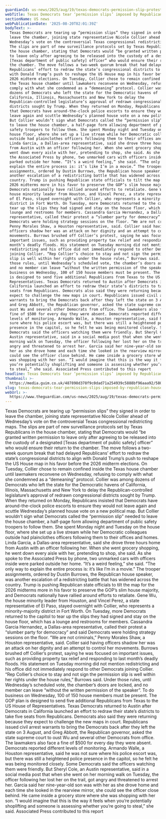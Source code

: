 ```yaml
---
guardianId: us-news/2025/aug/19/texas-democrats-permission-slip-protest
webTitle: Texas Democrats tear ‘permission slips’ imposed by Republican house speaker
sectionName: US news
webPublicationDate: '2025-08-20T02:01:39Z'
bodyText: >-
  Texas Democrats are tearing up “permission slips” they signed in order to
  leave the chamber, joining state representative Nicole Collier ahead of
  Wednesday’s vote on the controversial Texas congressional redistricting maps.
  The slips are part of new surveillance protocols set by Texas Republicans in
  the house chamber, stating that Democrats would “be granted written permission
  to leave only after agreeing to be released into the custody of a designated
  [Texas department of public safety] officer” who would ensure their return to
  the chamber. The move follows a two-week quorum break that had delayed
  Republicans’ effort to redraw the state’s congressional districts to align
  with Donald Trump’s push to reshape the US House map in his favor before the
  2026 midterm elections. On Tuesday, Collier chose to remain confined inside
  the Texas house chamber until lawmakers reconvene on Wednesday, refusing to
  comply with what she condemned as a “demeaning” protocol. Collier was among
  dozens of Democrats who left the state for the Democratic havens of
  California, Illinois, Massachusetts and New York to delay the
  Republican-controlled legislature’s approval of redrawn congressional
  districts sought by Trump. When they returned on Monday, Republicans insisted
  that Democrats have around-the-clock police escorts to ensure they would not
  leave again and scuttle Wednesday’s planned house vote on a new political map.
  But Collier wouldn’t sign what Democrats called the “permission slip” needed
  to leave the house chamber, a half-page form allowing department of public
  safety troopers to follow them. She spent Monday night and Tuesday on the
  house floor, where she set up a live stream while her Democratic colleagues
  outside had plainclothes officers following them to their offices and homes.
  Linda Garcia, a Dallas-area representative, said she drove three hours home
  from Austin with an officer following her. When she went grocery shopping, he
  went down every aisle with her, pretending to shop, she said. As she spoke to
  the Associated Press by phone, two unmarked cars with officers inside were
  parked outside her home. “It’s a weird feeling,” she said. “The only way to
  explain the entire process is: it’s like I’m in a movie.” The trooper
  assignments, ordered by Dustin Burrows, the Republican house speaker, was
  another escalation of a redistricting battle that has widened across the
  country. Trump is pushing Republican state officials to tilt the map for the
  2026 midterms more in his favor to preserve the GOP’s slim house majority, and
  Democrats nationally have rallied around efforts to retaliate. Gene Wu, the
  house minority leader from Houston, and Vincel Perez, a state representative
  of El Paso, stayed overnight with Collier, who represents a minority-majority
  district in Fort Worth. On Tuesday, more Democrats returned to the capitol to
  tear up the slips they had signed and stay on the house floor, which has a
  lounge and restrooms for members. Cassandra Garcia Hernandez, a Dallas-area
  representative, called their protest a “slumber party for democracy” and said
  Democrats were holding strategy sessions on the floor. “We are not criminals,”
  Penny Morales Shaw, a Houston representative, said. Collier said having
  officers shadow her was an attack on her dignity and an attempt to control her
  movements. Burrows brushed off Collier’s protest, saying he was focused on
  important issues, such as providing property tax relief and responding to last
  month’s deadly floods. His statement on Tuesday morning did not mention
  redistricting and his office did not immediately respond to other Democrats
  joining Collier. “Rep Collier’s choice to stay and not sign the permission
  slip is well within her rights under the house rules,” Burrows said. Under
  those rules, until Wednesday’s scheduled vote, the chamber’s doors are locked,
  and no member can leave “without the written permission of the speaker”. To do
  business on Wednesday, 100 of 150 house members must be present. The GOP plan
  is designed to send five additional Republicans from Texas to the US House of
  Representatives. Texas Democrats returned to Austin after Democrats in
  California launched an effort to redraw their state’s districts to take five
  seats from Republicans. Democrats also said they were returning because they
  expect to challenge the new maps in court. Republicans issued civil arrest
  warrants to bring the Democrats back after they left the state on 3 August,
  and Greg Abbott, the Republican governor, asked the state supreme court to
  oust Wu and several other Democrats from office. The lawmakers also face a
  fine of $500 for every day they were absent. Democrats reported different
  levels of monitoring. Armando Walle, a Houston representative, said he was not
  sure where his police escort was, but there was still a heightened police
  presence in the capitol, so he felt he was being monitored closely. Some
  Democrats said the officers watching them were friendly. But Sheryl Cole, an
  Austin representative, said in a social media post that when she went on her
  morning walk on Tuesday, the officer following her lost her on the trail, got
  angry and threatened to arrest her. Garcia said her nine-year-old son was with
  her as she drove home and each time she looked in the rearview mirror, she
  could see the officer close behind. He came inside a grocery store where she
  was shopping with her son. “I would imagine that this is the way it feels when
  you’re potentially shoplifting and someone is assessing whether you’re going
  to steal,” she said. Associated Press contributed to this report
headline: Texas Democrats tear ‘permission slips’ imposed by Republican house speaker
thumbnail: >-
  https://media.guim.co.uk/487898d378f9c0dad71a254939c5888bf96aaa92/580_0_5795_4636/500.jpg
slug: texas-democrats-tear-permission-slips-imposed-by-republican-house-speaker
webUrl: >-
  https://www.theguardian.com/us-news/2025/aug/19/texas-democrats-permission-slip-protest
---
```

Texas Democrats are tearing up “permission slips” they signed in order to leave the chamber, joining state representative Nicole Collier ahead of Wednesday’s vote on the controversial Texas congressional redistricting maps. The slips are part of new surveillance protocols set by Texas Republicans in the house chamber, stating that Democrats would “be granted written permission to leave only after agreeing to be released into the custody of a designated [Texas department of public safety] officer” who would ensure their return to the chamber. The move follows a two-week quorum break that had delayed Republicans’ effort to redraw the state’s congressional districts to align with Donald Trump’s push to reshape the US House map in his favor before the 2026 midterm elections. On Tuesday, Collier chose to remain confined inside the Texas house chamber until lawmakers reconvene on Wednesday, refusing to comply with what she condemned as a “demeaning” protocol. Collier was among dozens of Democrats who left the state for the Democratic havens of California, Illinois, Massachusetts and New York to delay the Republican-controlled legislature’s approval of redrawn congressional districts sought by Trump. When they returned on Monday, Republicans insisted that Democrats have around-the-clock police escorts to ensure they would not leave again and scuttle Wednesday’s planned house vote on a new political map. But Collier wouldn’t sign what Democrats called the “permission slip” needed to leave the house chamber, a half-page form allowing department of public safety troopers to follow them. She spent Monday night and Tuesday on the house floor, where she set up a live stream while her Democratic colleagues outside had plainclothes officers following them to their offices and homes. Linda Garcia, a Dallas-area representative, said she drove three hours home from Austin with an officer following her. When she went grocery shopping, he went down every aisle with her, pretending to shop, she said. As she spoke to the Associated Press by phone, two unmarked cars with officers inside were parked outside her home. “It’s a weird feeling,” she said. “The only way to explain the entire process is: it’s like I’m in a movie.” The trooper assignments, ordered by Dustin Burrows, the Republican house speaker, was another escalation of a redistricting battle that has widened across the country. Trump is pushing Republican state officials to tilt the map for the 2026 midterms more in his favor to preserve the GOP’s slim house majority, and Democrats nationally have rallied around efforts to retaliate. Gene Wu, the house minority leader from Houston, and Vincel Perez, a state representative of El Paso, stayed overnight with Collier, who represents a minority-majority district in Fort Worth. On Tuesday, more Democrats returned to the capitol to tear up the slips they had signed and stay on the house floor, which has a lounge and restrooms for members. Cassandra Garcia Hernandez, a Dallas-area representative, called their protest a “slumber party for democracy” and said Democrats were holding strategy sessions on the floor. “We are not criminals,” Penny Morales Shaw, a Houston representative, said. Collier said having officers shadow her was an attack on her dignity and an attempt to control her movements. Burrows brushed off Collier’s protest, saying he was focused on important issues, such as providing property tax relief and responding to last month’s deadly floods. His statement on Tuesday morning did not mention redistricting and his office did not immediately respond to other Democrats joining Collier. “Rep Collier’s choice to stay and not sign the permission slip is well within her rights under the house rules,” Burrows said. Under those rules, until Wednesday’s scheduled vote, the chamber’s doors are locked, and no member can leave “without the written permission of the speaker”. To do business on Wednesday, 100 of 150 house members must be present. The GOP plan is designed to send five additional Republicans from Texas to the US House of Representatives. Texas Democrats returned to Austin after Democrats in California launched an effort to redraw their state’s districts to take five seats from Republicans. Democrats also said they were returning because they expect to challenge the new maps in court. Republicans issued civil arrest warrants to bring the Democrats back after they left the state on 3 August, and Greg Abbott, the Republican governor, asked the state supreme court to oust Wu and several other Democrats from office. The lawmakers also face a fine of $500 for every day they were absent. Democrats reported different levels of monitoring. Armando Walle, a Houston representative, said he was not sure where his police escort was, but there was still a heightened police presence in the capitol, so he felt he was being monitored closely. Some Democrats said the officers watching them were friendly. But Sheryl Cole, an Austin representative, said in a social media post that when she went on her morning walk on Tuesday, the officer following her lost her on the trail, got angry and threatened to arrest her. Garcia said her nine-year-old son was with her as she drove home and each time she looked in the rearview mirror, she could see the officer close behind. He came inside a grocery store where she was shopping with her son. “I would imagine that this is the way it feels when you’re potentially shoplifting and someone is assessing whether you’re going to steal,” she said. Associated Press contributed to this report
